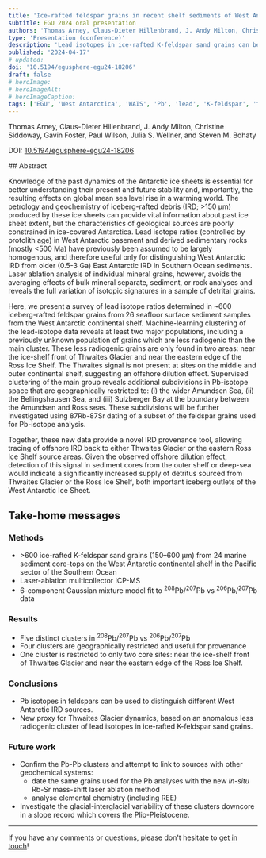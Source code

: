 ```yaml
---
title: 'Ice-rafted feldspar grains in recent shelf sediments of West Antarctica: provenance pathways via lead isotope compositions'
subtitle: EGU 2024 oral presentation
authors: 'Thomas Arney, Claus-Dieter Hillenbrand, J. Andy Milton, Christine Siddoway, Gavin Foster, Paul Wilson, Julia S. Wellner, and Steven M. Bohaty' 
type: 'Presentation (conference)'
description: 'Lead isotopes in ice-rafted K-feldspar sand grains can be used to distinguish different West Antarctic IRD sources. One anomalous less radiogenic cluster provides a possible proxy for Thwaites Glacier dynamics.'
published: '2024-04-17'
# updated: 
doi: '10.5194/egusphere-egu24-18206'
draft: false
# heroImage:
# heroImageAlt: 
# heroImageCaption: 
tags: ['EGU', 'West Antarctica', 'WAIS', 'Pb', 'lead', 'K-feldspar', 'feldspar', 'Kfs', 'Thwaites']
---
```


Thomas Arney, Claus-Dieter Hillenbrand, J. Andy Milton, Christine Siddoway, Gavin Foster, Paul Wilson, Julia S. Wellner, and Steven M. Bohaty

DOI: [10.5194/egusphere-egu24-18206](https://doi.org/10.5194/egusphere-egu24-18206)


<InfoBox>
## Abstract

Knowledge of the past dynamics of the Antarctic ice sheets is essential for better understanding their present and future stability and, importantly, the resulting effects on global mean sea level rise in a warming world. The petrology and geochemistry of iceberg-rafted debris (IRD; >150 μm) produced by these ice sheets can provide vital information about past ice sheet extent, but the characteristics of geological sources are poorly constrained in ice-covered Antarctica. Lead isotope ratios (controlled by protolith age) in West Antarctic basement and derived sedimentary rocks (mostly \<500 Ma) have previously been assumed to be largely homogenous, and therefore useful only for distinguishing West Antarctic IRD from older (0.5-3 Ga) East Antarctic IRD in Southern Ocean sediments. Laser ablation analysis of individual mineral grains, however, avoids the averaging effects of bulk mineral separate, sediment, or rock analyses and reveals the full variation of isotopic signatures in a sample of detrital grains.

Here, we present a survey of lead isotope ratios determined in ~600 iceberg-rafted feldspar grains from 26 seafloor surface sediment samples from the West Antarctic continental shelf. Machine-learning clustering of the lead-isotope data reveals at least two major populations, including a previously unknown population of grains which are less radiogenic than the main cluster. These less radiogenic grains are only found in two areas: near the ice-shelf front of Thwaites Glacier and near the eastern edge of the Ross Ice Shelf. The Thwaites signal is not present at sites on the middle and outer continental shelf, suggesting an offshore dilution effect. Supervised clustering of the main group reveals additional subdivisions in Pb-isotope space that are geographically restricted to: (i) the wider Amundsen Sea, (ii) the Bellingshausen Sea, and (iii) Sulzberger Bay at the boundary between the Amundsen and Ross seas. These subdivisions will be further investigated using 87Rb-87Sr dating of a subset of the feldspar grains used for Pb-isotope analysis.

Together, these new data provide a novel IRD provenance tool, allowing tracing of offshore IRD back to either Thwaites Glacier or the eastern Ross Ice Shelf source areas. Given the observed offshore dilution effect, detection of this signal in sediment cores from the outer shelf or deep-sea would indicate a significantly increased supply of detritus sourced from Thwaites Glacier or the Ross Ice Shelf, both important iceberg outlets of the West Antarctic Ice Sheet.
</InfoBox>

## Take-home messages

### Methods

- \>600 ice-rafted K-feldspar sand grains (150–600 μm) from 24 marine sediment core-tops on the West Antarctic continental shelf in the Pacific sector of the Southern Ocean
- Laser-ablation multicollector ICP-MS
- 6-component Gaussian mixture model fit to <sup>208</sup>Pb/<sup>207</sup>Pb vs <sup>206</sup>Pb/<sup>207</sup>Pb data

### Results

- Five distinct clusters in <sup>208</sup>Pb/<sup>207</sup>Pb vs <sup>206</sup>Pb/<sup>207</sup>Pb
- Four clusters are geographically restricted and useful for provenance
- One cluster is restricted to only two core sites: near the ice-shelf front of Thwaites Glacier and near the eastern edge of the Ross Ice Shelf.

### Conclusions

- Pb isotopes in feldspars can be used to distinguish different West Antarctic IRD sources.
- New proxy for Thwaites Glacier dynamics, based on an anomalous less radiogenic cluster of lead isotopes in ice-rafted K-feldspar sand grains.


### Future work

- Confirm the Pb-Pb clusters and attempt to link to sources with other geochemical systems:
  - date the same grains used for the Pb analyses with the new *in-situ* Rb-Sr mass-shift laser ablation method
  - analyse elemental chemistry (including REE)
- Investigate the glacial-interglacial variability of these clusters downcore in a slope record which covers the Plio-Pleistocene.

---

If you have any comments or questions, please don't hesitate to [get in touch](/contact)!

